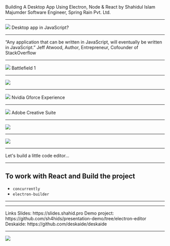 

<Head>
  <title>Building A Desktop App Using Electron, Node and React</title>
  <link href="https://fonts.googleapis.com/css?family=Open+Sans|Playfair+Display:400,700&display=swap" rel="stylesheet" />
</Head>

<!-- Slide Starts Here -->

<Layout bgImage={bgImg}>

  <Box width="60vw" textAlign="center">
    <Text variant="h1">
      Building A Desktop App Using Electron, Node & React
    </Text>
    <Text variant="h5">by</Text>
    <Text variant="h3" mb={0}>
      Shahidul Islam Majumder
    </Text>
    <Text>
      Software Engineer, Spring Rain Pvt. Ltd.
    </Text>
  </Box>
  
</Layout>

---

<Layout>
  <Image src={whattt} />
  <Box position="fixed" top={72} left={72} bg="rgba(0,0,0,0.9)" margin={0} padding="0 16px 4px 16px" border="4px solid #ffe066" borderRadius={8}>
    <Text variant="h2" margin={0}>Desktop app in JavaScript?</Text>
  </Box>
</Layout>

---

<Layout bgImage={jeffAtwood}>

<Box width="64vw" textAlign="center">
  <Text variant="h2">
    “Any application that can be written in JavaScript, will eventually be written in JavaScript.”
  </Text>
  <Text  fontSize="1.4em">Jeff Atwood, Author, Entrepreneur, Cofounder of StackOverflow</Text>
</Box>

</Layout>


---

<Layout>
  <Image src={battleField} />
  <Box position="fixed" bottom={72} bg="rgba(0,0,0,0.7)" margin={0} padding="0 16px 4px 16px" border="4px solid #ffe066" borderRadius={8}>
    <Text variant="h2" margin={0}>Battlefield 1</Text>
  </Box>
</Layout>

---

<Layout>
  <Box>
    <img src={battleFieldReact} />
  </Box>
</Layout>

---

<Layout>
  <Image src={nvidiaExp} />
  <Box position="fixed" bottom={72} bg="rgba(0,0,0,0.9)" margin={0} padding="0 16px 4px 16px" border="4px solid #ffe066" borderRadius={8}>
    <Text variant="h2" margin={0}>Nvidia Gforce Experience</Text>
  </Box>
</Layout>

---

<Layout>
  <Image src={adobeCreative} />
  <Box position="fixed" bottom={72} bg="rgba(0,0,0,0.9)" margin={0} padding="0 16px 4px 16px" border="4px solid #ffe066" borderRadius={8}>
    <Text variant="h2" margin={0}>Adobe Creative Suite</Text>
  </Box>
</Layout>

---

<Layout>
  <Image src={electronApps} />
</Layout>

---

<Layout>
  <Image src={electron} />
</Layout>

---

<Layout bgImage={bgImg}>
  <Text variant="h6">Let's build a little code editor...</Text>
</Layout>

---

## To work with React and Build the project

<Box textAlign="left">

- `concurrently`
- `electron-builder`

</Box>

---

<Layout bgImage={deskAide}>

</Layout>

---

<Layout bgImage={bgImg}>

<Box width="60vw">
    <Text variant="h1">Links</Text>
    <Text variant="h3">Slides: <Link href="https://slides.shahid.pro">https://slides.shahid.pro</Link></Text>
    <Text variant="h3">Demo project: <Link href="https://github.com/sh4hids/presentation-demo/tree/electron-editor">https://github.com/sh4hids/presentation-demo/tree/electron-editor</Link></Text>
    <Text variant="h3">Deskaide: <Link href="https://github.com/deskaide/deskaide">https://github.com/deskaide/deskaide</Link></Text>
  </Box>
  
</Layout>

---

<Layout>
  <Image src={thanks} />
</Layout>
